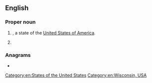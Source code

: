 {{also|wi|wi-|wi'|w/i|.wi|wī|Wī}}
==English==

===Proper noun===
{{en-proper noun}}

# {{abbreviation of|en|Wisconsin|nodot=1}}, a state of the [[United States of America]].
# {{initialism of|en|{{w|Women's Institute}}}}

===Anagrams===
* {{anagrams|en|a=iw|I.W.}}

[[Category:en:States of the United States]]
[[Category:en:Wisconsin, USA]]